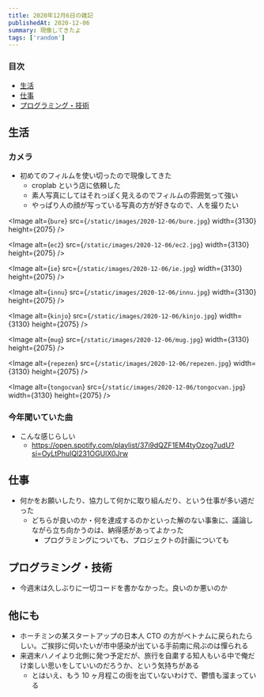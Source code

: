 ```yaml
---
title: 2020年12月6日の雑記
publishedAt: 2020-12-06
summary: 現像してきたよ
tags: ['random']
---
```


### 目次

- [生活](#生活)
- [仕事](#仕事)
- [プログラミング・技術](#プログラミング・技術)

## 生活

### カメラ

- 初めてのフィルムを使い切ったので現像してきた
  - croplab という店に依頼した
  - 素人写真にしてはそれっぽく見えるのでフィルムの雰囲気って強い
  - やっぱり人の顔が写っている写真の方が好きなので、人を撮りたい

<Image
  alt={`bure`}
  src={`/static/images/2020-12-06/bure.jpg`}
  width={3130}
  height={2075}
/>

<Image
  alt={`ec2`}
  src={`/static/images/2020-12-06/ec2.jpg`}
  width={3130}
  height={2075}
/>

<Image
  alt={`ie`}
  src={`/static/images/2020-12-06/ie.jpg`}
  width={3130}
  height={2075}
/>

<Image
  alt={`innu`}
  src={`/static/images/2020-12-06/innu.jpg`}
  width={3130}
  height={2075}
/>

<Image
  alt={`kinjo`}
  src={`/static/images/2020-12-06/kinjo.jpg`}
  width={3130}
  height={2075}
/>

<Image
  alt={`mug`}
  src={`/static/images/2020-12-06/mug.jpg`}
  width={3130}
  height={2075}
/>

<Image
  alt={`repezen`}
  src={`/static/images/2020-12-06/repezen.jpg`}
  width={3130}
  height={2075}
/>

<Image
  alt={`tongocvan`}
  src={`/static/images/2020-12-06/tongocvan.jpg`}
  width={3130}
  height={2075}
/>

### 今年聞いていた曲

- こんな感じらしい
  - https://open.spotify.com/playlist/37i9dQZF1EM4tyOzog7udU?si=OyLtPhuIQl231OGUlX0Jrw

## 仕事

- 何かをお願いしたり、協力して何かに取り組んだり、という仕事が多い週だった
  - どちらが良いのか・何を達成するのかといった解のない事象に、議論しながら立ち向かうのは、納得感があってよかった
    - プログラミングについても、プロジェクトの計画についても

## プログラミング・技術

- 今週末は久しぶりに一切コードを書かなかった。良いのか悪いのか

## 他にも

- ホーチミンの某スタートアップの日本人 CTO の方がベトナムに戻られたらしい。ご挨拶に伺いたいが市中感染が出ている手前南に飛ぶのは憚られる
- 来週末ハノイより北側に発つ予定だが、旅行を自粛する知人もいる中で俺だけ楽しい思いをしていいのだろうか、という気持ちがある
  - とはいえ、もう 10 ヶ月程この街を出ていないわけで、鬱憤も溜まっている
